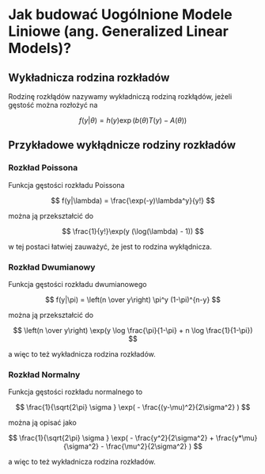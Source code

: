# Jak budować Uogólnione Modele Liniowe (ang. Generalized Linear Models)?

## Wykładnicza rodzina rozkładów

Rodzinę rozkłądów nazywamy wykładniczą rodziną rozkłądów, jeżeli gęstość można rozłożyć na

$$
f(y|\theta) = h(y) \exp(b(\theta) T (y) - A(\theta))
$$


## Przykładowe wykłądnicze rodziny rozkładów

### Rozkład Poissona

Funkcja gęstości rozkładu Poissona

$$
f(y|\lambda) = \frac{\exp(-y)\lambda^y}{y!} 
$$

można ją przekształcić do

$$
\frac{1}{y!}\exp(y (\log(\lambda) - 1)) 
$$

w tej postaci łatwiej zauważyć, że jest to rodzina wykłądnicza.


### Rozkład Dwumianowy

Funkcja gęstości rozkładu dwumianowego

$$
f(y|\pi) = \left(n \over y\right) \pi^y (1-\pi)^{n-y} 
$$

można ją przekształcić do

$$
\left(n \over y\right) \exp(y \log \frac{\pi}{1-\pi} + n \log \frac{1}{1-\pi})
$$

a więc to też wykładnicza rodzina rozkładów.

### Rozkład Normalny

Funkcja gęstości rozkładu normalnego to 

$$
\frac{1}{\sqrt{2\pi} \sigma } \exp( - \frac{(y-\mu)^2}{2\sigma^2} )
$$

można ją opisać jako 

$$
\frac{1}{\sqrt{2\pi} \sigma } \exp( - \frac{y^2}{2\sigma^2} + \frac{y*\mu}{\sigma^2} - \frac{\mu^2}{2\sigma^2} )
$$

a więc to też wykładnicza rodzina rozkładów.
